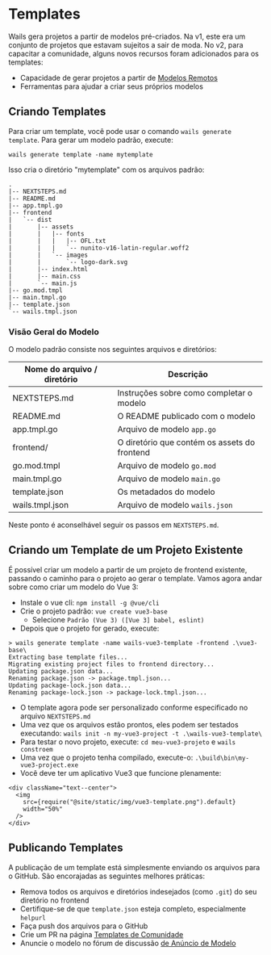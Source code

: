 # Templates

Wails gera projetos a partir de modelos pré-criados. Na v1, este era um conjunto de projetos que estavam sujeitos a sair de moda. No v2, para capacitar a comunidade, alguns novos recursos foram adicionados para os templates:

- Capacidade de gerar projetos a partir de [Modelos Remotos](../reference/cli.mdx#remote-templates)
- Ferramentas para ajudar a criar seus próprios modelos

## Criando Templates

Para criar um template, você pode usar o comando `wails generate template`. Para gerar um modelo padrão, execute:

`wails generate template -name mytemplate`

Isso cria o diretório "mytemplate" com os arquivos padrão:

```shell title=mytemplate/
.
|-- NEXTSTEPS.md
|-- README.md
|-- app.tmpl.go
|-- frontend
|   `-- dist
|       |-- assets
|       |   |-- fonts
|       |   |   |-- OFL.txt
|       |   |   `-- nunito-v16-latin-regular.woff2
|       |   `-- images
|       |       `-- logo-dark.svg
|       |-- index.html
|       |-- main.css
|       `-- main.js
|-- go.mod.tmpl
|-- main.tmpl.go
|-- template.json
`-- wails.tmpl.json
```

### Visão Geral do Modelo

O modelo padrão consiste nos seguintes arquivos e diretórios:

| Nome do arquivo / diretório | Descrição                                    |
| --------------------------- | -------------------------------------------- |
| NEXTSTEPS.md                | Instruções sobre como completar o modelo     |
| README.md                   | O README publicado com o modelo              |
| app.tmpl.go                 | Arquivo de modelo `app.go`                   |
| frontend/                   | O diretório que contém os assets do frontend |
| go.mod.tmpl                 | Arquivo de modelo `go.mod`                   |
| main.tmpl.go                | Arquivo de modelo `main.go`                  |
| template.json               | Os metadados do modelo                       |
| wails.tmpl.json             | Arquivo de modelo `wails.json`               |

Neste ponto é aconselhável seguir os passos em `NEXTSTEPS.md`.

## Criando um Template de um Projeto Existente

É possível criar um modelo a partir de um projeto de frontend existente, passando o caminho para o projeto ao gerar o template. Vamos agora andar sobre como criar um modelo do Vue 3:

- Instale o vue cli: `npm install -g @vue/cli`
- Crie o projeto padrão: `vue create vue3-base`
  - Selecione `Padrão (Vue 3) ([Vue 3] babel, eslint)`
- Depois que o projeto for gerado, execute:

```shell
> wails generate template -name wails-vue3-template -frontend .\vue3-base\
Extracting base template files...
Migrating existing project files to frontend directory...
Updating package.json data...
Renaming package.json -> package.tmpl.json...
Updating package-lock.json data...
Renaming package-lock.json -> package-lock.tmpl.json...
```

- O template agora pode ser personalizado conforme especificado no arquivo `NEXTSTEPS.md`
- Uma vez que os arquivos estão prontos, eles podem ser testados executando: `wails init -n my-vue3-project -t .\wails-vue3-template\`
- Para testar o novo projeto, execute: `cd meu-vue3-projeto` e `wails constroem`
- Uma vez que o projeto tenha compilado, execute-o: `.\build\bin\my-vue3-project.exe`
- Você deve ter um aplicativo Vue3 que funcione plenamente:

```mdx-code-block
<div className="text--center">
  <img
    src={require("@site/static/img/vue3-template.png").default}
    width="50%"
  />
</div>
```

## Publicando Templates

A publicação de um template está simplesmente enviando os arquivos para o GitHub. São encorajadas as seguintes melhores práticas:

- Remova todos os arquivos e diretórios indesejados (como `.git`) do seu diretório no frontend
- Certifique-se de que `template.json` esteja completo, especialmente `helpurl`
- Faça push dos arquivos para o GitHub
- Crie um PR na página [Templates de Comunidade](../community/templates.mdx)
- Anuncie o modelo no fórum de discussão [de Anúncio de Modelo](https://github.com/AlpineAIO/wails/discussions/825)
